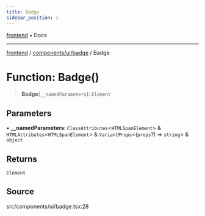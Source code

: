 ```yaml
---
title: Badge
sidebar_position: 1
---
```


[frontend](../../../..) • Docs

***

[frontend](../../../..) / [components/ui/badge](..) / Badge

# Function: Badge()

> **Badge**(`__namedParameters`): `Element`

## Parameters

• **\_\_namedParameters**: `ClassAttributes`\<`HTMLSpanElement`\> & `HTMLAttributes`\<`HTMLSpanElement`\> & `VariantProps`\<(`props`?) => `string`\> & `object`

## Returns

`Element`

## Source

src/components/ui/badge.tsx:28

